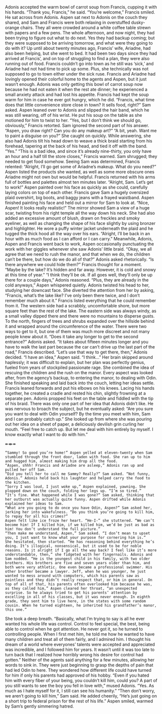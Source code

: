 Adonis accepted the warm bowl of carrot soup from Francis, cupping it with his hands. “Thank you, Francis,” he said.
	“You’re welcome,” Francis smiled. He sat across from Adonis. Aspen sat next to Adonis on the couch they shared, and Sam and Francis were both relaxing in overstuffed dusky-orange chairs. They all were crowded around a white coffee table strewn with papers and a few pens. The whole afternoon, and now night, they had been trying to figure out what to do next. Yes they had backup coming; but they were supposed to be arriving tomorrow, and what were they going to do with it? 
Up until about twenty minutes ago, Francis’ wife, Ariadne, had also been helping, but she went to bed. It had been two days since they had arrived at Francis’, and on top of struggling to find a plan, they were also running out of food. Francis couldn’t go into town as he still was ‘sick,’ and Ariadne had not had time to pick up some. Plus, she technically was not supposed to go to town either under the sick ruse. Francis and Ariadne had lovingly opened their colorful home to the agents and Aspen, but it just wasn’t enough. 
Adonis was only getting this bowl of carrot soup now because he had not eaten it when the rest ate dinner; he experienced a small anxiety attack and had lost his appetite. Francis had kept the soup warm for him in case he ever got hungry, which he did. 
“Francis, what time does that little convenience store close in town? It sells food, right?” Sam asked. Aspen leaned over to Adonis and slipped the hair band, which he was still wearing, off of his wrist. He put his soup on the table as she motioned for him to twist to her. 
“Yes, but I don’t think we should go, obviously,” Francis retorted. 
Sam ignored the second part of his answer. “Aspen, you draw right? Can you do any makeup art?”
“A bit, yeah. Want me to paint a disguise on you?” She caught on quickly. While answering, she also had Adonis tilt his head down to weave a thick braid starting from his forehead, tapering at the back of his head, and tied it off with the band. 
“Yes.”
“This is a bad idea, and since it's already nine-thirty, you only have an hour and a half till the store closes,” Francis warned. Sam shrugged; they needed to get food somehow. Seeing Sam was determined, Francis relented: “Alright, I’ll go get some of Ariadne’s makeup. What do you need?”
Aspen listed the products she wanted, as well as some more obscure ones Ariadne might not own but would be helpful. Francis returned with his arms full of bottles and palettes almost ten minutes later. 
“Alright, Sam. Let’s get to work!” Aspen painted over his face as quickly as she could, carefully laying colors on top of each other. Francis gave Sam a hugely oversized plaid overshirt, big boots, and baggy jeans with a frayed waistband. Aspen finished painting his face and held out a mirror for Sam to look at. 
“Nice, Aspen! It looks really realistic!” The mirror showed Sam a view of a huge scar, twisting from his right temple all the way down his neck. She had also added an excessive amount of blush, drawn on freckles and smoky eyeliner, as well as changing the shape of his face slightly by using bronzer and highlighter. He wore a puffy winter jacket underneath the plaid and he tugged the thick hood all the way over his ears. “Alright, I’ll be back in an hour with as much food as I can afford or I can carry.”
Meanwhile, Adonis, Aspen and Francis went back to work, Aspen occasionally punctuating the work with her giggles whenever she saw Adonis’ little braid. 
“Okay, we all agree that we need to rush the manor, and that when we do, the children can’t be there, but how do we do all of that?” Adonis asked rhetorically. “Is there anywhere we could hide them?”
Francis thought for a moment. “Maybe by the lake? It’s hidden and far away. However, it is cold and snowy at this time of year.”
“I think they’ll be ok. If all goes well, they’ll only be up there for a couple days,” Adonis reasoned.
“Plus, they are already in the cold anyways,” Aspen whispered quietly. Adonis twisted his head to her, studying her downcast face. She diverted the attention from her by asking, “Francis, what’s the lake like? I’ve only been there twice, and I don’t remember much about it.”
Francis listed everything that he could remember from it. The western side had a scrabbly, uncomfortable shore, but more square feet than the rest of the lake. The eastern side was always windy, as a small valley dipped there and there were no mountains to disperse gusts. To the north, fingers of trees and shrubs expanded over the hillside behind it and wrapped around the circumference of the water. There were two ways to get to it, but one of them was much more discreet and not many people knew about it. 
“Does it take any longer to get to the second entrance?” Adonis asked.
“It takes about fifteen minutes longer and you have to walk the last part because the car can’t drive up the last part of the road,” Francis described. 
“Let’s use that way to get there, then,” Adonis decided.
“I have an idea,” Aspen said. “I think…” Her brain skipped around haplessly; it was difficult to explain, but her plan was perfectly genius, fueled from years of stockpiled passionate rage. She combined the idea of rescuing the children and the rush on the manor. Every aspect was looked after, from the agency’s backup, to entering the manor, to dealing with Odin.
She finished speaking and laid back into the couch, letting her ideas settle. Francis leaned forwards and put his elbows on his knees. Lacing his hands together, he created a cradle and rested his chin, slightly frowning at a separate pen. Adonis propped his feet on the table and fiddled with the tip of his braid. 
There was only one part of her idea that Adonis didn’t like. He was nervous to broach the subject, but he eventually asked: “Are you sure you want to deal with Odin yourself? By the time you meet with him, Sam and I can probably catch up.”
She looked up from where she was pouring out her idea on a sheet of paper, a deliciously devilish grin curling her mouth. “Feel free to catch up. But let me deal with him entirely by myself. I know exactly what I want to do with him.”

↞⇼↠
	
	“Sammy! So good you’re home!” Aspen yelled at eleven-twenty when Sam stumbled through the front door, laden with food. She ran up to him and hugged him, almost making him drop all the food.
	“Aspen, shhh! Francis and Ariadne are asleep,” Adonis ran up and pulled her off Sam. 
	“Did you tell her to call me Sammy? Really?” Sam asked. “Not funny, Adonis.” Adonis held back his laughter and helped carry the food to the kitchen. 
	“Sorry I was loud, I just woke up,” Aspen explained, yawning. She plopped down on the couch, folding her legs up. “I’m so tired.”
	“It’s fine. What happened while I was gone?” Sam asked, thinking that her outburst was actually quite funny. Aspen drifted while Adonis explained her ideas to Sam. 
	“What are you going to do once you have Odin, Aspen?” Sam asked her, jerking her into wakefulness. “Do you think you’re going to kill him, to repay for all his crimes?”
	Aspen felt like ice froze her heart. “He-I-” she stuttered. “We can’t become him! If I killed him, if we killed him, we’d be just as bad as him! You don’t understand the full picture.”
	“Then make me understand, Aspen,” Sam asked. “I don’t mean to upset you, I just want to know what your purpose for cornering him is.”
	She hesitated, then started. “He has reasoning behind everything he’s doing. It’s illogical, nonsensical, but it used to be for noble reasons. Is it alright if I go all the way back? I feel like it’s more understandable, then,” she fidgeted with her fingernails. Adonis and Sam nodded. “He is the youngest child in his family, with two older brothers. His brothers are five and seven years older than him, and both were very athletic. One even became a professional swimmer. His other brother became a lawyer. Jeff, when he was younger, he just wanted to mess around with computers, which his parents saw as pointless and they didn’t really respect that, or him in general. On top of all of that, his parents often overlooked him because he was, as they called him,” Aspen cleared her throat, “an unexpected surprise. So he always tried to get his parents’ attention by excelling in all of his classes, but it was never enough. In eighth grade, they sent him to live here, in the states with some random cousin. When he turned eighteen, he inherited his grandfather’s manor, this one.” 
She took a deep breath. “Basically, what I’m trying to say is all he ever wanted his whole life was control. Control to feel special, the best, being able to control when he got attention. He never got it, so he turned to controlling people. When I first met him, he told me how he wanted to have many children and treat all of them fairly, and I admired him. I thought his dream of a world where everyones’ talents were accepted and appreciated was incredible, and I followed him for years. It wasn’t until it was too late to turn back that I realized how horribly wrong his desire for control had gotten.”
Neither of the agents said anything for a few minutes, allowing her words to sink in. They were just beginning to grasp the depths of pain that had led Odin to here. They wondered how different life could have turned for him if only his parents had approved of his hobby. 
“Even if you hated him with every fiber of your being, you couldn’t kill him, could you? A part of you still wants to see the boy you fell in love with,” mused Adonis. 
“Yes. As much as I hate myself for it, I still can see his humanity.”
“Then don’t worry, we aren’t going to kill him,” Sam said. He added cheerily, “He’s just going on a short trip to federal prison for the rest of his life.”
Aspen smiled, warmed by Sam’s gently simmering hatred.
